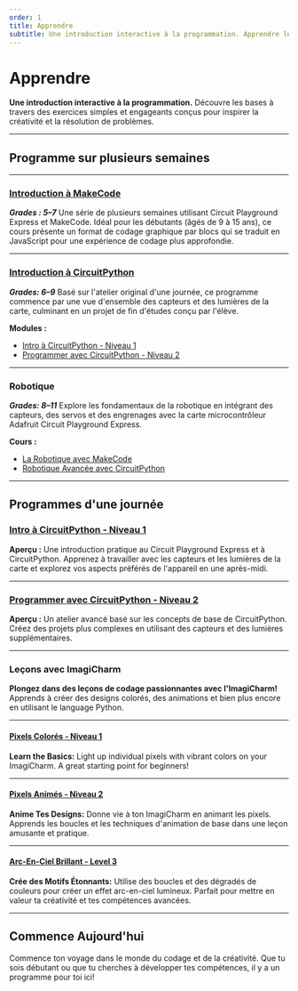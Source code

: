```yaml
---
order: 1
title: Apprendre
subtitle: Une introduction interactive à la programmation. Apprendre les bases avec des exercices simples conçus pour inspirer.
---
```


# Apprendre

**Une introduction interactive à la programmation.**
Découvre les bases à travers des exercices simples et engageants conçus pour inspirer la créativité et la résolution de problèmes.

---

## Programme sur plusieurs semaines
---
### [Introduction à MakeCode](/exercises/fr-CA/makecode/intro)
**_Grades : 5–7_**
Une série de plusieurs semaines utilisant Circuit Playground Express et MakeCode. Idéal pour les débutants (âgés de 9 à 15 ans), ce cours présente un format de codage graphique par blocs qui se traduit en JavaScript pour une expérience de codage plus approfondie.

---

### [Introduction à CircuitPython](/exercises/fr-CA/circuitpython)
**_Grades: 6–9_**
Basé sur l'atelier original d'une journée, ce programme commence par une vue d'ensemble des capteurs et des lumières de la carte, culminant en un projet de fin d'études conçu par l'élève.

**Modules :**
- [Intro à CircuitPython - Niveau 1](/exercises/fr-CA/circuitpython/level-1/)
- [Programmer avec CircuitPython - Niveau 2](/exercises/fr-CA/circuitpython/level-2)

---

### Robotique
**_Grades: 8–11_**
Explore les fondamentaux de la robotique en intégrant des capteurs, des servos et des engrenages avec la carte microcontrôleur Adafruit Circuit Playground Express.

**Cours :**
- [La Robotique avec MakeCode](/exercises/fr-CA/makecode/robotics)
- [Robotique Avancée avec CircuitPython](/exercises/fr-CA/circuitpython/robotics)

---

## Programmes d'une journée

### [Intro à CircuitPython - Niveau 1](/exercises/fr-CA/circuitpython/level-1/)
**Aperçu :**
Une introduction pratique au Circuit Playground Express et à CircuitPython. Apprenez à travailler avec les capteurs et les lumières de la carte et explorez vos aspects préférés de l'appareil en une après-midi.

---

### [Programmer avec CircuitPython - Niveau 2](/exercises/fr-CA/circuitpython/level-2)
**Aperçu :**
Un atelier avancé basé sur les concepts de base de CircuitPython. Créez des projets plus complexes en utilisant des capteurs et des lumières supplémentaires.

---

### Leçons avec ImagiCharm
**Plongez dans des leçons de codage passionnantes avec l'ImagiCharm!**
Apprends à créer des designs colorés, des animations et bien plus encore en utilisant le language Python.

---

#### [Pixels Colorés - Niveau 1](/exercises/fr-CA/imagicharm/level-1)
**Learn the Basics:**
Light up individual pixels with vibrant colors on your ImagiCharm. A great starting point for beginners!

---

#### [Pixels Animés - Niveau 2](/exercises/fr-CA/imagicharm/level-2)
**Anime Tes Designs:**
Donne vie à ton ImagiCharm en animant les pixels. Apprends les boucles et les techniques d'animation de base dans une leçon amusante et pratique.

---

#### [Arc-En-Ciel Brillant - Level 3](/exercises/fr-CA/imagicharm/level-3)
**Crée des Motifs Étonnants:**
Utilise des boucles et des dégradés de couleurs pour créer un effet arc-en-ciel lumineux. Parfait pour mettre en valeur ta créativité et tes compétences avancées.

---

## Commence Aujourd'hui
Commence ton voyage dans le monde du codage et de la créativité. Que tu sois débutant ou que tu cherches à développer tes compétences, il y a un programme pour toi ici!
